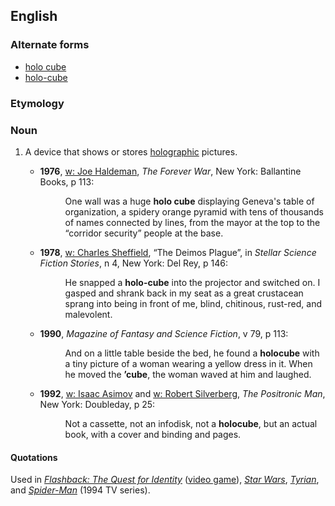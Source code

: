 ==English==

=== Alternate forms ===
* [[holo cube]]
* [[holo-cube]]

===Etymology===
{{prefix|holo|cube}}

===Noun===
{{en-noun}}

# {{science fiction}} A device that shows or stores [[holographic]] pictures.
#* '''1976''', [[w: Joe Haldeman]], ''The Forever War'', New York: Ballantine Books, p 113:
#*: One wall was a huge '''holo cube''' displaying Geneva's table of organization, a spidery orange pyramid with tens of thousands of names connected by lines, from the mayor at the top to the “corridor security” people at the base.
#* '''1978''', [[w: Charles Sheffield]], “The Deimos Plague”, in ''Stellar Science Fiction Stories'', n 4, New York: Del Rey, p 146:
#*: He snapped a '''holo-cube''' into the projector and switched on. I gasped and shrank back in my seat as a great crustacean sprang into being in front of me, blind, chitinous, rust-red, and malevolent.
#* '''1990''', ''Magazine of Fantasy and Science Fiction'', v 79, p 113:
#*: And on a little table beside the bed, he found a '''holocube''' with a tiny picture of a woman wearing a yellow dress in it. When he moved the '''’cube''', the woman waved at him and laughed.
#* '''1992''', [[w: Isaac Asimov]] and [[w: Robert Silverberg]], ''The Positronic Man'', New York: Doubleday, p 25:
#*: Not a cassette, not an infodisk, not a '''holocube''', but an actual book, with a cover and binding and pages.

====Quotations====
Used in ''[[w:Flashback: The Quest for Identity|Flashback: The Quest for Identity]]'' ([[video game]]), ''[[w:Star Wars|Star Wars]]'', ''[[w:Tyrian (video game)|Tyrian]]'', and ''[[w:Spider-Man (1994 TV series)|Spider-Man]]'' (1994 TV series).
